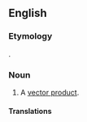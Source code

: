 ==English==
{{wikipedia}}

===Etymology===
{{coin|en|Josiah Willard Gibbs|in=1881|nat=American|occ=scientist}}.

===Noun===
{{en-noun}}

# {{lb|en|linear algebra}} A [[vector product]].
#: {{ux|en|The '''cross product''' can be derived like so: given a pair of vectors <math>\xi</math> and <math>\eta</math>, solve for a vector <math>\zeta</math> which is perpendicular to both <math>\xi</math> and <math>\eta</math>, i.e., whose dot product with both <math>\xi</math> and <math>\eta</math> is zero.}}

====Translations====
{{trans-see|vector product}}
